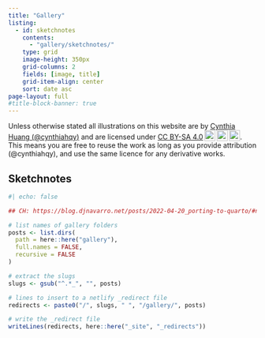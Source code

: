 ```yaml
---
title: "Gallery"
listing:
  - id: sketchnotes
    contents: 
      - "gallery/sketchnotes/"
    type: grid
    image-height: 350px
    grid-columns: 2
    fields: [image, title]
    grid-item-align: center
    sort: date asc
page-layout: full
#title-block-banner: true
---
```


<p xmlns:cc="http://creativecommons.org/ns#" xmlns:dct="http://purl.org/dc/terms/"><span property="dct:title">Unless otherwise stated all illustrations on this website are</span> by <a rel="cc:attributionURL dct:creator" property="cc:attributionName" href="https://cynthiahqy.com">Cynthia Huang (@cynthiahqy)</a> and are licensed under <a href="http://creativecommons.org/licenses/by-sa/4.0/?ref=chooser-v1" target="_blank" rel="license noopener noreferrer" style="display:inline-block;">CC BY-SA 4.0<img style="height:22px!important;margin-left:3px;vertical-align:text-bottom;" src="https://mirrors.creativecommons.org/presskit/icons/cc.svg?ref=chooser-v1"><img style="height:22px!important;margin-left:3px;vertical-align:text-bottom;" src="https://mirrors.creativecommons.org/presskit/icons/by.svg?ref=chooser-v1"><img style="height:22px!important;margin-left:3px;vertical-align:text-bottom;" src="https://mirrors.creativecommons.org/presskit/icons/sa.svg?ref=chooser-v1"></a>. This means you are free to reuse the work as long as you provide attribution (@cynthiahqy), and use the same licence for any derivative works.</p>

## Sketchnotes

:::{#sketchnotes}
:::

```r
#| echo: false

## CH: https://blog.djnavarro.net/posts/2022-04-20_porting-to-quarto/#netlify-redirects

# list names of gallery folders
posts <- list.dirs(
  path = here::here("gallery"),
  full.names = FALSE,
  recursive = FALSE
)

# extract the slugs
slugs <- gsub("^.*_", "", posts)

# lines to insert to a netlify _redirect file
redirects <- paste0("/", slugs, " ", "/gallery/", posts)

# write the _redirect file
writeLines(redirects, here::here("_site", "_redirects"))
```